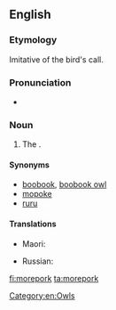 ==English==
{{rfi|en}}
{{wikipedia}}
{{wikispecies|Ninox}}

===Etymology===
Imitative of the bird's call.

===Pronunciation===
* {{a|UK}} {{IPA|/ˈmɔːpɔːk/|lang=en}}

===Noun===
{{en-noun}}

# {{lb|en|chiefly|_|NZ}} The {{vern|boobook owl}} {{taxlink|Ninox novaeseelandiae|species|noshow=1}}. {{defdate|from 19th c.}}

====Synonyms====
* [[boobook]], [[boobook owl]]
* [[mopoke]] {{qualifier|Australia}}
* [[ruru]] {{qualifier|New Zealand}}

====Translations====
{{trans-top|owl}}
* Maori: {{t|mi|ruru}}
{{trans-mid}}
* Russian: {{t|ru|куку́шечья иглоно́гая сова́|f}}
{{trans-bottom}}

[[Category:en:Owls]]

[[fi:morepork]]
[[ta:morepork]]